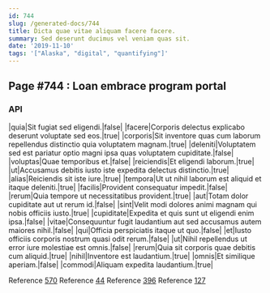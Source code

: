 ```yaml
---
id: 744
slug: /generated-docs/744
title: Dicta quae vitae aliquam facere facere.
summary: Sed deserunt ducimus vel veniam quas sit.
date: '2019-11-10'
tags: '["Alaska", "digital", "quantifying"]'
---
```



## Page #744 : Loan embrace program portal
### API

|quia|Sit fugiat sed eligendi.|false|
|facere|Corporis delectus explicabo deserunt voluptate sed eos.|true|
|corporis|Sit inventore quas cum laborum repellendus distinctio quia voluptatem magnam.|true|
|deleniti|Voluptatem sed est pariatur optio magni ipsa quas voluptatem cupiditate.|false|
|voluptas|Quae temporibus et.|false|
|reiciendis|Et eligendi laborum.|true|
|ut|Accusamus debitis iusto iste expedita delectus distinctio.|true|
|alias|Reiciendis sit iste iure.|true|
|tempora|Ut ut nihil laborum est aliquid et itaque deleniti.|true|
|facilis|Provident consequatur impedit.|false|
|rerum|Quia tempore ut necessitatibus provident.|true|
|aut|Totam dolor cupiditate aut ut rerum id.|false|
|sint|Velit modi dolores animi magnam qui nobis officiis iusto.|true|
|cupiditate|Expedita et quis sunt ut eligendi enim ipsa.|false|
|vitae|Consequuntur fugit laudantium aut sed accusamus autem maiores nihil.|false|
|qui|Officia perspiciatis itaque ut quo.|false|
|et|Iusto officiis corporis nostrum quasi odit rerum.|false|
|ut|Nihil repellendus ut error iure molestiae est omnis.|false|
|rerum|Quia sit corporis quae debitis cum aliquid.|true|
|nihil|Inventore est laudantium.|true|
|omnis|Et similique aperiam.|false|
|commodi|Aliquam expedita laudantium.|true|

Reference [570](/generated-docs/570)
Reference [44](/generated-docs/44)
Reference [396](/generated-docs/396)
Reference [127](/generated-docs/127)






